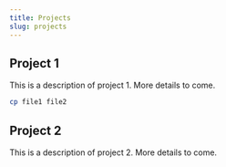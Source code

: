 ```yaml
---
title: Projects
slug: projects
---
```


## Project 1

This is a description of project 1. More details to come.

```bash title="Example of copy a file"
cp file1 file2
```

## Project 2

This is a description of project 2. More details to come.

